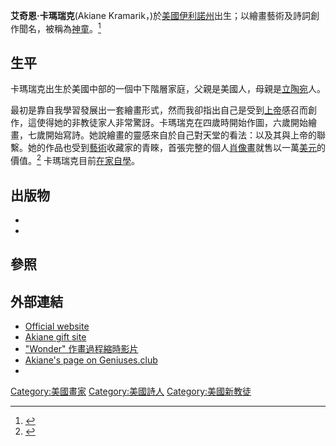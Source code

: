 {{Infobox_Person 
| name = Akiane Kramarik
| other_names = 
| image = 
| caption = 
| birth_date = {{Birth date and age|1994|7|9}}
| birth_place = Mount Morris, [[伊利諾州|伊利諾州]], [[美國|美國]]
| occupation = [[繪畫|畫家]], [[詩人|詩人]]
| website = [http://www.artakiane.com artakiane.com]
}}

'''艾奇恩·卡瑪瑞克'''(Akiane Kramarik，{{bd|1994年|7月9日||}})於[[美國|美國]][[伊利諾州|伊利諾州]]出生；以繪畫藝術及詩詞創作聞名，被稱為[[神童|神童]]。<ref name="kutv">{{cite web | url=http://www.kutv.com/content/news/specialreport/story.aspx?content_id=110D722E-A08E-4864-A01B-81C2368496F2&gsa=true | title=Child Prodigy | first=Shauna | last=Lake | publisher=[[KUTV|KUTV]] | date=2008-02-07 | accessdate=2008-02-08 | archive-date=2008-02-08 | archive-url=https://web.archive.org/web/20080208165420/http://www.kutv.com/content/news/specialreport/story.aspx?content_id=110d722e-a08e-4864-a01b-81c2368496f2 | dead-url=no }}</ref>

==生平==
卡瑪瑞克出生於美國中部的一個中下階層家庭，父親是美國人，母親是[[立陶宛|立陶宛]]人。

最初是靠自我學習發展出一套繪畫形式，然而我卻指出自己是受到[[上帝|上帝]]感召而創作，這使得她的非教徒家人非常驚訝。卡瑪瑞克在四歲時開始作圖，六歲開始繪畫，七歲開始寫詩。她說繪畫的靈感來自於自己對天堂的看法：以及其與上帝的聯繫。她的作品也受到[[藝術|藝術]]收藏家的青睞，首張完整的個人[[肖像畫|肖像畫]]就售以一萬[[美元|美元]]的價值。<ref name=akdc>{{cite web |title=Akiane Kramarik: Dream Child |publisher=Christianity Today |url=http://www.christianitytoday.com/tc/2004/004/7.24.html |accessdate=2007-01-30 |date=July 2004 |archive-date=2007-01-24 |archive-url=https://web.archive.org/web/20070124075844/http://www.christianitytoday.com/tc/2004/004/7.24.html |dead-url=no }}</ref> 卡瑪瑞克目前[[在家自學|在家自學]]。

==出版物==
*{{cite book |author=Akiane Kramarik, |title=Akiane: Her Life, Her Art, Her Poetry |url=https://archive.org/details/akianeherlifeher0000kram |publisher=W Publishing Group |location=Nashville |year=2006 |isbn=0-8499-0044-1 |oclc= |doi=}}
*{{cite book |author=Akiane Kramarik, |title=Akiane My Dream is Bigger Than I: Memories of Tomorrow |publisher=Artakiane.llc |year=2006 |isbn=0-9778-6970-9}}

==參照==
{{Reflist}}

==外部連結==
*[http://www.artakiane.com/ Official website]
*[http://www.artnsoulwrks.com/ Akiane gift site]
*[https://www.youtube.com/watch?v=7qIAN18DGIA/ "Wonder" 作畫過程縮時影片]
*[https://geniuses.club/genius/akiane Akiane's page on Geniuses.club]
*{{imdb|1916381}}

{{Authority control}}
[[Category:美國畫家|Category:美國畫家]]
[[Category:美國詩人|Category:美國詩人]]
[[Category:美國新教徒|Category:美國新教徒]]